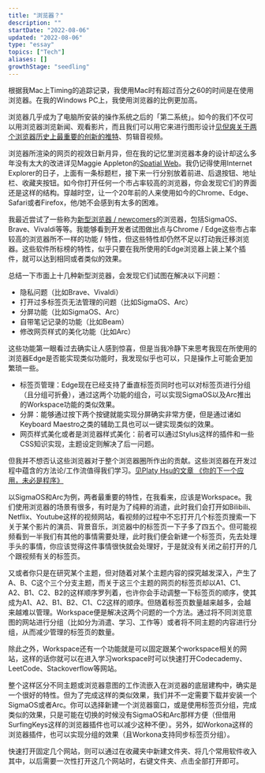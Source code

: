 ```yaml
---
title: "浏览器？"
description: ""
startDate: "2022-08-06"
updated: "2022-08-06"
type: "essay"
topics: ["Tech"]
aliases: []
growthStage: "seedling"
---
```


<Draft />

根据我Mac上Timing的追踪记录，我使用Mac时有超过百分之60的时间是在使用浏览器。在我的Windows PC上，我使用浏览器的比例更加高。

浏览器几乎成为了电脑所安装的操作系统之后的「第二系统」。如今的我们不仅可以用浏览器浏览新闻、观看影片，而且我们可以用它来进行图形设计<Footnote idName={1}><a href="https://twitter.com/nishuang/status/1532102767493398528">见倪爽关于两个浏览器历史上最重要的创新的推特</a></Footnote>、剪辑音视频。

浏览器所渲染的网页的视效日新月异，但在我的记忆里浏览器本身的设计却这么多年没有太大的改进<Footnote idName={2}>详见Maggie Appleton的<a href="https://maggieappleton.com/spatial-web">Spatial Web</a></Footnote>。我仍记得使用Internet Explorer的日子，上面有一条标题栏，接下来一行分别放着前进、后退按钮、地址栏、收藏夹按钮。如今你打开任何一个市占率较高的浏览器，你会发现它们的界面还是这样的结构。穿越时空，让一个20年前的人来使用如今的Chrome、Edge、Safari或者Firefox，他/她不会感到有太多的困难。

我最近尝试了一些称为[新型浏览器 / newcomers](https://www.fastcompany.com/90774866/four-radical-chrome-alternatives-to-reboot-your-web-browser)的浏览器，包括SigmaOS、Brave、Vivaldi等等。我能够看到开发者试图做出点与Chrome / Edge这些市占率较高的浏览器所不一样的功能 / 特性，但这些特性却仍然不足以打动我迁移浏览器。这些软件所标榜的特性，似乎只要在我所使用的Edge浏览器上装上某个插件，就可以达到相同或者类似的效果。

总结一下市面上十几种新型浏览器，会发现它们试图在解决以下问题：

- 隐私问题（比如Brave、Vivaldi）
- 打开过多标签页无法管理的问题（比如SigmaOS、Arc）
- 分屏功能（比如SigmaOS、Arc）
- 自带笔记记录的功能（比如Beam）
- 修改网页样式的美化功能（比如Arc）

这些功能第一眼看过去确实让人感到惊喜，但是当我冷静下来思考我现在所使用的浏览器Edge是否能实现类似功能时，我发现似乎也可以，只是操作上可能会更加繁琐一些。

- 标签页管理：Edge现在已经支持了垂直标签页同时也可以对标签页进行分组（且分组可折叠），通过这两个功能的组合，可以实现SigmaOS以及Arc推出的Workspace功能的类似效果。
- 分屏：能够通过按下两个按键就能实现分屏确实非常方便，但是通过诸如Keyboard Maestro之类的辅助工具也可以一键实现类似的效果。
- 网页样式美化或者是浏览器样式美化：前者可以通过Stylus这样的插件和一些CSS知识实现，主题设定则解决了后一问题。

但我并不想否认这些浏览器对于整个浏览器圈所作出的贡献。这些浏览器在开发过程中蕴含的方法论/工作流值得我们学习。<Footnote idName={3}><a href="https://type.cyhsu.xyz/2021/02/your-next-app-is-not-a-program/#:~:text=%E6%AD%A4%E5%A4%96%EF%BC%8C%E6%97%A2%E7%84%B6%E5%BD%93%E4%B8%8B%E5%BA%94%E7%94%A8%E5%B7%B2%E7%BB%8F%E8%BE%83%E5%B0%91%E8%83%BD%E4%BD%9C%E4%B8%BA%E9%80%9A%E7%94%A8%E5%B7%A5%E5%85%B7%E3%80%81%E8%80%8C%E6%9B%B4%E5%A4%9A%E6%98%AF%E4%BD%9C%E4%B8%BA%E4%B8%93%E7%94%A8%E8%A7%A3%E5%86%B3%E6%96%B9%E6%A1%88%EF%BC%8C%E6%88%91%E4%BB%AC%E5%9C%A8%E5%AD%A6%E4%B9%A0%E5%92%8C%E4%BD%BF%E7%94%A8%E6%97%B6%E4%B9%9F%E4%B8%8D%E5%BF%85%E8%BF%87%E5%A4%9A%E6%8B%98%E6%B3%A5%E4%BA%8E%E5%85%B7%E4%BD%93%E7%9A%84%E6%93%8D%E4%BD%9C%E6%AD%A5%E9%AA%A4%EF%BC%8C%E8%80%8C%E6%98%AF%E6%9B%B4%E5%A4%9A%E5%9C%B0%E8%A7%82%E5%AF%9F%E5%92%8C%E5%80%9F%E9%89%B4%E5%BA%94%E7%94%A8%E5%8F%8D%E6%98%A0%E7%9A%84%E5%B7%A5%E4%BD%9C%E6%B5%81%E5%92%8C%E6%96%B9%E6%B3%95%E8%AE%BA%E3%80%82%E8%BF%99%E6%A0%B7%EF%BC%8C%E5%8D%B3%E4%BD%BF%E5%BA%94%E7%94%A8%E6%9C%AC%E8%BA%AB%E5%9C%A8%E4%B8%80%E6%AE%B5%E6%97%B6%E9%97%B4%E5%90%8E%E4%B8%8D%E5%A4%8D%E5%AD%98%E5%9C%A8%EF%BC%8C%E8%BF%99%E4%BA%9B%E9%9D%9E%E6%8A%80%E6%9C%AF%E5%B1%82%E9%9D%A2%E7%9A%84%E4%B8%9C%E8%A5%BF%E5%8D%B4%E6%98%AF%E4%B8%8D%E4%BC%9A%E6%B6%88%E5%A4%B1%E3%80%81%E6%8C%81%E7%BB%AD%E4%BB%A4%E4%BA%BA%E5%8F%97%E7%9B%8A%E7%9A%84%E3%80%82%E8%AE%A2%E9%98%85%E5%88%B6%E7%9A%84%E6%B5%81%E8%A1%8C%E5%9C%A8%E8%BF%99%E6%A0%B7%E7%9A%84%E8%A7%86%E8%A7%92%E4%B8%8B%E6%9B%B4%E6%98%AF%E7%A7%8D%E7%A6%8F%E9%9F%B3%EF%BC%8C%E8%AE%A9%E4%BA%BA%E5%8F%AA%E9%9C%80%E8%8A%B1%E8%B4%B9%E5%BE%88%E4%BD%8E%E6%88%90%E6%9C%AC%E3%80%81%E7%94%9A%E8%87%B3%E5%88%86%E6%96%87%E4%B8%8D%E5%87%BA%E5%B0%B1%E8%83%BD%E3%80%8C%E5%81%B7%E5%B8%88%E5%AD%A6%E8%89%BA%E3%80%8D%E3%80%82">见Platy Hsu的文章 《你的下一个应用，未必是程序》</a></Footnote>

以SigmaOS和Arc为例，两者最重要的特性，在我看来，应该是Workspace。我们使用浏览器的场景有很多，有时是为了纯粹的消遣，此时我们会打开如Bilibili、Netflix、Youtube这样的视频网站，看视频的过程中不忘打开几个标签页搜索一下关于某个影片的演员、背景音乐，浏览器中的标签页一下子多了四五个。但可能视频看到一半我们有其他的事情需要处理，此时我们便会新建一个标签页，先去处理手头的事情，你应该觉得这件事情很快就会处理好，于是就没有关闭之前打开的几个跟视频有关的标签页。

又或者你只是在研究某个主题，但对随着对某个主题内容的探究越发深入，产生了A、B、C这个三个分支主题，而关于这三个主题的网页的标签页却以A1、C1、A2、B1、C2、B2的这样顺序罗列着，也许你会手动调整一下标签页的顺序，使其成为A1、A2、B1、B2、C1、C2这样的顺序。但随着标签页数量越来越多，会越来越难以管理。Workspace便是解决这两个问题的一个方法。通过将不同浏览意图的网站进行分组（比如分为消遣、学习、工作等）或者将不同主题的内容进行分组，从而减少管理的标签页的数量。

除此之外，Workspace还有一个功能就是可以固定跟某个workspace相关的网站，这样的话你就可以在进入学习workspace时可以快速打开Codecademy、LeetCode、Stackoverflow等网站。

整个这样区分不同主题或浏览器意图的工作流嵌入在浏览器的底层建构中，确实是一个很好的特性。但为了完成这样的类似效果，我们并不一定需要下载并安装一个SigmaOS或者Arc。你可以选择新建一个浏览器窗口，或是使用标签页分组，完成类似的效果，只是可能在切换的时候没有SigmaOS和Arc那样方便（但借用SurfingKeys这样的浏览器插件也可以减少这种不便）。另外，如Workona这样的浏览器插件，也可以实现分组的效果（且Workona支持同步标签页分组）。

快速打开固定几个网站，则可以通过在收藏夹中新建文件夹、将几个常用软件收入其中，以后需要一次性打开这几个网站时，右键文件夹、点击全部打开即可。